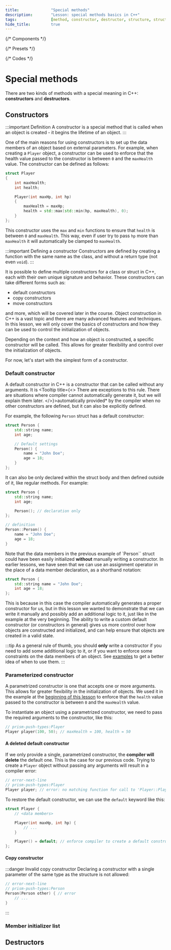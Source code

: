```yaml
---
title:				"Special methods"
description:		"Lesson: special methods basics in C++"
tags:				[method, constructor, destructor, structure, struct, class, object-oriented, oop]
hide_title:			true
---
```


{/* Components */}

{/*  Presets */}

{/* Codes */}

# Special methods

There are two kinds of methods with a special meaning in C++: **constructors** and **destructors**.

## Constructors

:::important Definition
A constructor is a special method that is called when an object is created - it begins the lifetime of an object.
:::

One of the main reasons for using constructors is to set up the data members of an object based on external parameters.
For example, when creating a `Player` object, a constructor can be used to enforce that the health value passed to the constructor
is between `0` and the `maxHealth` value. The constructor can be defined as follows:

```cpp
struct Player
{
    int maxHealth;
    int health;

    Player(int maxHp, int hp)
	{
		maxHealth = maxHp;
		health = std::max(std::min(hp, maxHealth), 0);
    }
};
```

This constructor uses the `max` and `min` functions to ensure that `health` is between `0` and `maxHealth`.
This way, even if user try to pass `hp` more than `maxHealth` it will automatically be clamped to `maxHealth`.

:::important Defining a constructor
Constructors are defined by creating a function with the same name as the class, and without a return type (not even `void`).
:::

It is possible to define multiple constructors for a class or struct in C++, each with their own unique signature and behavior.
These constructors can take different forms such as:

- default constructors
- copy constructors
- move constructors

and more, which will be covered later in the course. Object construction in C++ is a vast topic and there are many advanced features and techniques.
In this lesson, we will only cover the basics of constructors and how they can be used to control the initialization of objects.

Depending on the context and how an object is constructed, a specific constructor will be called. This allows for greater
flexibility and control over the initialization of objects.

For now, let's start with the simplest form of a constructor.

### Default constructor

A default constructor in C++ is a constructor that can be called without any arguments. It is <Tooltip title={<>
	There are exceptions to this rule.
	There are situations where compiler cannot automatically generate it, but we will explain them later.
</>}>automatically provided\*</Tooltip> by the compiler when no other constructors are defined, but it can also be explicitly defined.

For example, the following `Person` struct has a default constructor:

```cpp title="Defining a default constructor"
struct Person {
    std::string name;
    int age;

	// Default settings
    Person() {
		name = "John Doe";
		age = 18;
	}
};
```

It can also be only declared within the struct body and then defined outside of it, like regular methods. For example:

```cpp title="Defining a constructor outside of the struct"
struct Person {
    std::string name;
    int age;

    Person(); // declaration only
};

// definition
Person::Person() {
    name = "John Doe";
    age = 18;
}
```

Note that the data members in the previous example of `Person`` struct could have been easily initialized **without** manually
writing a constructor. In earlier lessons, we have seen that we can use an assignment operator in the place of a data member declaration,
as a shorthand notation:

```cpp title="Shorthand notation for data member initialization"
struct Person {
	std::string name = "John Doe";
	int age = 18;
};
```

This is because in this case the compiler automatically generates a proper constructor for us, but in this lesson we wanted to demonstrate
that we can write it manually and possibly add an additional logic to it, just like in the example at the very beginning.
The ability to write a custom default constructor (or constructors in general) gives us more control over how objects are constructed and initialized,
and can help ensure that objects are created in a valid state.

:::tip
As a general rule of thumb, you should **only** write a constructor if you need to add some additional logic to it,
or if you want to enforce some constraints on the data members of an object. See [examples](#examples) to get a better idea of when to use them.
:::

### Parameterized constructor

A parametrized constructor is one that accepts one or more arguments. This allows for greater flexibility in the initialization of objects.
We used it in the example at the [beginning of this lesson](#constructors) to enforce that the `health` value passed to the constructor
is between `0` and the `maxHealth` value.

To instantiate an object using a parametrized constructor, we need to pass the required arguments to the constructor, like this:

```cpp
// prism-push-types:Player
Player player(100, 50); // maxHealth = 100, health = 50
```

#### A deleted default constructor

If we only provide a single, parametrized constructor, the **compiler will delete** the default one.
This is the case for our previous code. Trying to create a `Player` object without passing any arguments will result in a compiler error:

```cpp title="Trying to use a deleted default constructor"
// error-next-line
// prism-push-types:Player
Player player; // error: no matching function for call to 'Player::Player()'
```

To restore the default constructor, we can use the `default` keyword like this:

```cpp
struct Player {
	// <data members>

	Player(int maxHp, int hp) {
		// ...
	}

	Player() = default; // enforce compiler to create a default constructor
};
```

#### Copy constructor

:::danger Invalid copy constructor
Declaring a constructor with a single parameter of the same type as the structure is not allowed:

```cpp
// error-next-line
// prism-push-types:Person
Person(Person other) { // error
	// ...
}
```
:::

### Member initializer list


## Destructors